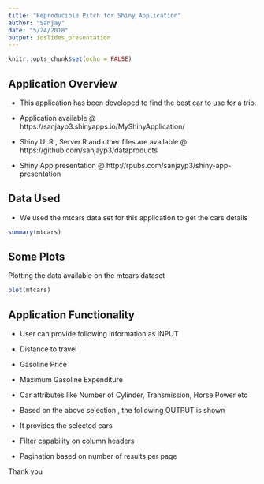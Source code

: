 ```yaml
---
title: "Reproducible Pitch for Shiny Application"
author: "Sanjay"
date: "5/24/2018"
output: ioslides_presentation
---
```


```r
knitr::opts_chunk$set(echo = FALSE)
```

## Application Overview

- This application has been developed to find the best car to use for a trip.

- Application available @ https://sanjayp3.shinyapps.io/MyShinyApplication/ 

- Shiny UI.R , Server.R and other files are available @ https://github.com/sanjayp3/dataproducts 

- Shiny App presentation @ http://rpubs.com/sanjayp3/shiny-app-presentation 

## Data Used

- We used the mtcars data set for this application to get the cars details

```r
summary(mtcars)
```

## Some Plots

Plotting the data available on the mtcars dataset

```r
plot(mtcars)
```

## Application Functionality

- User can provide following information as INPUT
- Distance to travel
- Gasoline Price
- Maximum Gasoline Expenditure
- Car attributes like Number of Cylinder, Transmission, Horse Power etc

- Based on the above selection , the following OUTPUT is shown
- It provides the selected cars  
- Filter capability on column headers 
- Pagination based on number of results per page

Thank you


